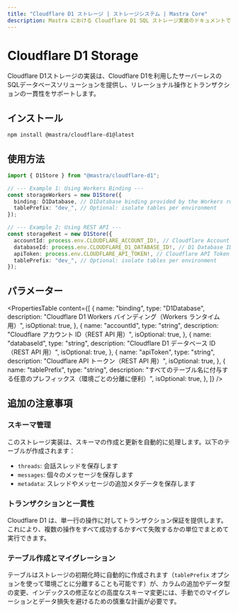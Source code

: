 ```yaml
---
title: "Cloudflare D1 ストレージ | ストレージシステム | Mastra Core"
description: Mastra における Cloudflare D1 SQL ストレージ実装のドキュメントです。
---
```


# Cloudflare D1 Storage

Cloudflare D1ストレージの実装は、Cloudflare D1を利用したサーバーレスのSQLデータベースソリューションを提供し、リレーショナル操作とトランザクションの一貫性をサポートします。

## インストール

```bash
npm install @mastra/cloudflare-d1@latest
```

## 使用方法

```typescript copy showLineNumbers
import { D1Store } from "@mastra/cloudflare-d1";

// --- Example 1: Using Workers Binding ---
const storageWorkers = new D1Store({
  binding: D1Database, // D1Database binding provided by the Workers runtime
  tablePrefix: "dev_", // Optional: isolate tables per environment
});

// --- Example 2: Using REST API ---
const storageRest = new D1Store({
  accountId: process.env.CLOUDFLARE_ACCOUNT_ID!, // Cloudflare Account ID
  databaseId: process.env.CLOUDFLARE_D1_DATABASE_ID!, // D1 Database ID
  apiToken: process.env.CLOUDFLARE_API_TOKEN!, // Cloudflare API Token
  tablePrefix: "dev_", // Optional: isolate tables per environment
});
```

## パラメーター

<PropertiesTable
  content={[
    {
      name: "binding",
      type: "D1Database",
      description: "Cloudflare D1 Workers バインディング（Workers ランタイム用）",
      isOptional: true,
    },
    {
      name: "accountId",
      type: "string",
      description: "Cloudflare アカウント ID（REST API 用）",
      isOptional: true,
    },
    {
      name: "databaseId",
      type: "string",
      description: "Cloudflare D1 データベース ID（REST API 用）",
      isOptional: true,
    },
    {
      name: "apiToken",
      type: "string",
      description: "Cloudflare API トークン（REST API 用）",
      isOptional: true,
    },
    {
      name: "tablePrefix",
      type: "string",
      description:
        "すべてのテーブル名に付与する任意のプレフィックス（環境ごとの分離に便利）",
      isOptional: true,
    },
  ]}
/>

## 追加の注意事項

### スキーマ管理

このストレージ実装は、スキーマの作成と更新を自動的に処理します。以下のテーブルが作成されます：

- `threads`: 会話スレッドを保存します
- `messages`: 個々のメッセージを保存します
- `metadata`: スレッドやメッセージの追加メタデータを保存します

### トランザクションと一貫性

Cloudflare D1 は、単一行の操作に対してトランザクション保証を提供します。これにより、複数の操作をすべて成功するかすべて失敗するかの単位でまとめて実行できます。

### テーブル作成とマイグレーション

テーブルはストレージの初期化時に自動的に作成されます（`tablePrefix` オプションを使って環境ごとに分離することも可能です）が、カラムの追加やデータ型の変更、インデックスの修正などの高度なスキーマ変更には、手動でのマイグレーションとデータ損失を避けるための慎重な計画が必要です。
